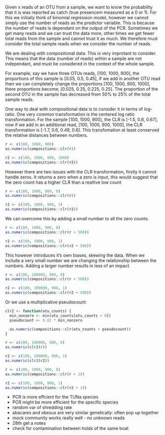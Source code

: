 
Given x reads of an OTU from a sample, we want to know the probability that it is was reported as catch (true presencem measured as a 0 or 1). For this we initially think of binomial regression model, however we cannot simply use the number of reads as the predictor variable. This is because the number of reads is dependant on the output of the PCR. Sometimes we get many reads and we can trust the data more, other times we get fewer total reads from the sample and cannot trust it as much. We therefore must consider the total sample reads when we consider the number of reads. 

We are dealing with compositional data. This is very improtant to consider. This means that the data (number of reads) within a sample are not independant, and must be considered in the context of the whole sample. 

For example, say we have three OTUs reads, [100, 1000, 900], the proportions of this sample is [0.05, 0.5, 0.45], if we add in another OTU read then we can completely change the proportions [100, 1000, 900, 1000], there proportions become, [0.025, 0.25, 0.225, 0.25]. The proportion of the second OTU in the sample has decreased from 50% to 25% of the total sample reads. 

One way to deal with compositional data is to consider it in terms of log-ratio. One very common transformation is the centered log ratio transformation. For the sample [100, 1000, 900], the CLR is [-1.5, 0.8, 0.67], now if we add in an additional read, [100, 1000, 900, 1000], the CLR transformation is [-1.7, 0.6, 0.49, 0.6]. This transfomation at least conserved the relative distances between numbers. 

```r

r <- c(100, 1000, 900)
as.numeric(compositions::clr(r))

r2 <- c(100, 1000, 900, 1000)
as.numeric(compositions::clr(r2))

```

However there are two issues with the CLR transformation, firstly it cannot handle zeros. It returns a zero when a zero is input, this would suggest that the zero count has a higher CLR than a realtive low count

```r

r <- c(100, 1000, 900, 0)
as.numeric(compositions::clr(r))

r2 <- c(100, 1000, 900, 1)
as.numeric(compositions::clr(r2))

```

We can overcome this by adding a small number to all the zero counts. 

```r

r <- c(100, 1000, 900, 0)
as.numeric(compositions::clr(r + 500))

r2 <- c(100, 1000, 900, 1)
as.numeric(compositions::clr(r2 + 500))

```

This however introduces it's own biases, skewing the data. When we include a very small number we are changing the relationship between the numbers. Adding a larger number results in less of an impact.

```r

r <- c(100, 100000, 900, 0)
as.numeric(compositions::clr(r + 500))

r2 <- c(100, 100000, 900, 1)
as.numeric(compositions::clr(r2 + 500))

```

Or we use a multiplicative pseudocount: 

```r

clr2 <- function(otu_counts) {
  min_nonzero <- min(otu_counts[otu_counts > 0])
  pseudocount <- 0.01 * min_nonzero

  as.numeric(compositions::clr(otu_counts + pseudocount))
}

r <- c(100, 100000, 900, 0)
as.numeric(clr2(r))

r2 <- c(100, 100000, 900, 1)
as.numeric(clr2(r2))


```

```r

r <- c(100, 1000, 900, 0)
as.numeric(compositions::clr(r + 1))

r2 <- c(100, 1000, 900, 1)
as.numeric(compositions::clr(r2 + 1))

```

- PCR is more effcient for the TUNa species
- PCR might be more efficient for the specific species
- random var of shredding rate
- abacares and obesus are very similar genetically: often pop up together
- mock community works really well - no unknown reads
- 28th get a notes
- check for contamination between holds of the same boat